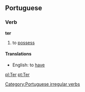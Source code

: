 ==Portuguese==
===Verb===
'''ter'''

# to [[possess]]

====Translations====
*English: to [[have]]

[[Category:Portuguese irregular verbs]]

[[pl:Ter]]
[[pt:Ter]]